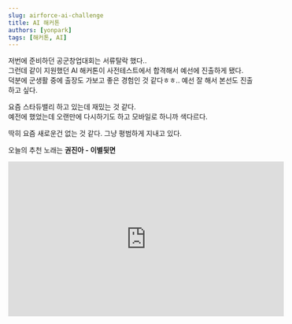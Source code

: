 ```yaml
---
slug: airforce-ai-challenge
title: AI 해커톤
authors: [yonpark]
tags: [해커톤, AI]
---
```


저번에 준비하던 공군창업대회는 서류탈락 했다..<br/>
그런데 같이 지원했던 AI 해커톤이 사전테스트에서 합격해서 예선에 진출하게 됐다.<br/>
덕분에 군생활 중에 출장도 가보고 좋은 경험인 것 같다ㅎㅎ.. 예선 잘 해서 본선도 진출하고 싶다.<br/>

요즘 스타듀밸리 하고 있는데 재밌는 것 같다.<br/>
예전에 했었는데 오랜만에 다시하기도 하고 모바일로 하니까 색다르다.<br/>

딱히 요즘 새로운건 없는 것 같다. 그냥 평범하게 지내고 있다.<br/>

오늘의 추천 노래는 <b>권진아 - 이별뒷면</b>

<iframe width="560"
        height="315"
        src="https://www.youtube.com/embed/BLUOsTosCsA"
        title="YouTube video player"
        frameborder="0"
        allow="accelerometer; autoplay; clipboard-write; encrypted-media; gyroscope; picture-in-picture; web-share"
        allowfullscreen>

</iframe>